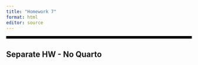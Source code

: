 ```yaml
---
title: "Homework 7"
format: html
editor: source
---
```


<hr style="border: 3px solid black;" />

## Separate HW - No Quarto
